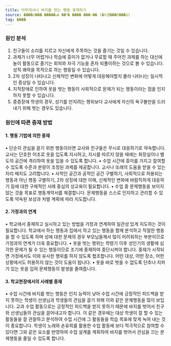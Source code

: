 ```yaml
---
title: 아무데서나 바지를 벗는 행동 중재하기
source: ����л��� �����ൿ ��ʺ� ���� ���̵�� (�λ걤���ñ���û)
tag: ����
---
```


### 원인 분석

1. 친구들이 소리를 지르고 자신에게 주목하는 것을 즐기는 것일 수 있습니다.
2. 과제가 너무 어렵거나 학습에 흥미가 없거나 무료할 때 주어진 과제를 하는 대신에 놀이 활동으로 즐기는 회피와 자극 기능을 혼자 되풀이하는 것으로 볼 수 있습니다.성적 쾌락을 목적으로 하는 행동일 수 있습니다.
3. 2차 성징이 나타나고 신체적인 변화에 어떻게 대응해야할지 몰라 나타나는 일시적인 증상일 수 있습니다.
4. 지적장애로 인하여 옷을 벗는 행동이 사회적으로 문제가 되는 행동이라는 점을 인지하지 못할 수 있습니다.
5. 중증장애 학생의 경우, 성기를 만지려는 행위보다 교사에게 자신의 욕구불만을 드러내기 위해 벗는 경우도 있습니다.

### 원인에 따른 중재 방법

#### 1. 행동 기법에 의한 중재

• 단순히 관심을 끌기 위한 행동이라면 교사와 친구들은 무시로 대응하기로 약속합니다. 교사는 단호한 어조로 옷을 입도록 지시하고, 지시를 따르지 않을 때에는 화장실이나 별도의 공간에 격리하여 옷을 입을 수 있도록 합니다.
• 수업 시간에 흥미를 가지고 참여할 수 있도록 수준과 분량이 조정된 과제를 제공합니다. 교사나 또래의 도움을 받을 수 있는 자리 배치도 고려합니다.
• 사적인 공간과 공적인 공간 구별하기, 사회적으로 허용되는 행동과 아닌 행동 구별하기, 2차 성징에 대한 이해, 신체적인 변화에 바람직하게 대응하기 등에 대한 구체적인 사례 중심의 성교육이 필요합니다.
• 수업 중 문제행동을 보이지 않는 것을 목표로 행동계약서를 체결합니다. 문제행동을 스스로 인지하고 관리할 수 있도록 약속된 보상과 처벌 계획에 따라 지도합니다.

#### 2. 가정과의 연계

• 학교에서 중재하고 실시하고 있는 방법을 가정과 연계하여 일관성 있게 지도하는 것이 필요합니다. 학교에서 하는 행동과 집에서 하고 있는 행동을 함께 분석하고 적절한 행동을 할 수 있도록 하며 성에 대한 문제의 경우 부모님들께서 많이 어려워하는 부분이므로 가정과의 연계가 더욱 중요합니다.
• 옷을 벗는 행위는 학령기 이후 성인기의 생활에 심각한 문제가 될 수 있는 행동이므로 조기에 중재하여 중단시켜야 합니다. 중재가 시작되면 가정에서도 이와 유사한 행위를 하지 않도록 협조합니다. 어떤 대상, 어떤 장소, 어떤 상황에서도 허용하지 않는 것이 도움이 됩니다.
• 옷을 바로 벗을 수 없도록 단추나 지퍼가 있는 옷을 입혀 문제행동의 발생을 줄여줍니다.

#### 3. 학교현장에서의 사례별 중재

• 수업 시간에 바지를 벗는 행동은 인지 능력이 낮아 수업 시간에 긍정적인 피드백을 받지 못하는 학생이 선생님과 학생들의 관심을 끌기 위해 이와 같은 문제행동을 많이 보입니다. 교과 수업 활동으로는 긍정적인 피드백을 받지 못하기 때문에 바지를 벗어서 친구와 선생님들의 관심을 끌어내고자 합니다. 이 같은 경우에는 대상 학생이 잘 할 수 있는 활동들을 잘 관찰하고 분석하여 수업 시간에 그 활동들을 학습 목표에 맞게 녹여 내는 것이 중요합니다. 학생이 노래와 손유희를 활용한 수업 활동에 보다 적극적으로 참여할 수 있다면 그와 같은 요소를 반영하여 수업 설계를 계획하여 바지를 벗어서 관심을 끄는 문제행동을 줄일 수 있도록 합니다.
